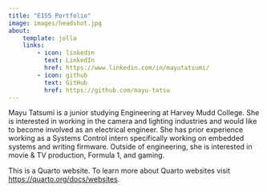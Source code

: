 ```yaml
---
title: "E155 Portfolio"
image: images/headshot.jpg
about:
    template: jolla
    links:
        - icon: linkedin
          text: LinkedIn
          href: https://www.linkedin.com/in/mayutatsumi/
        - icon: github
          text: GitHub
          href: https://github.com/mayu-tatsu
---
```


Mayu Tatsumi is a junior studying Engineering at Harvey Mudd College. She is interested in working in the camera and lighting industries and would like to become involved as an electrical engineer. She has prior experience working as a Systems Control intern specifically working on embedded systems and writing firmware. Outside of engineering, she is interested in movie & TV production, Formula 1, and gaming.

This is a Quarto website.
To learn more about Quarto websites visit <https://quarto.org/docs/websites>.
